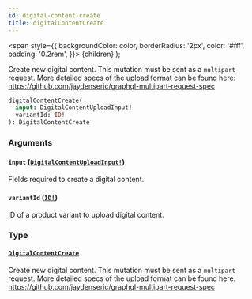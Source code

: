 ```yaml
---
id: digital-content-create
title: digitalContentCreate
---
```


<span
style={{
      backgroundColor: color,
      borderRadius: '2px',
      color: '#fff',
      padding: '0.2rem',
    }}>
{children}
</span>
);

Create new digital content. This mutation must be sent as a `multipart` request. More detailed specs of the upload format can be found here: https://github.com/jaydenseric/graphql-multipart-request-spec

```graphql
digitalContentCreate(
  input: DigitalContentUploadInput!
  variantId: ID!
): DigitalContentCreate

```

### Arguments

#### `input` ([`DigitalContentUploadInput!`](/api-reference/inputs/digital-content-upload-input.mdx))

Fields required to create a digital content.

#### `variantId` ([`ID!`](/api-reference/scalars/id.mdx))

ID of a product variant to upload digital content.

### Type

#### [`DigitalContentCreate`](/api-reference/objects/digital-content-create.mdx)

Create new digital content. This mutation must be sent as a `multipart` request. More detailed specs of the upload format can be found here: https://github.com/jaydenseric/graphql-multipart-request-spec
